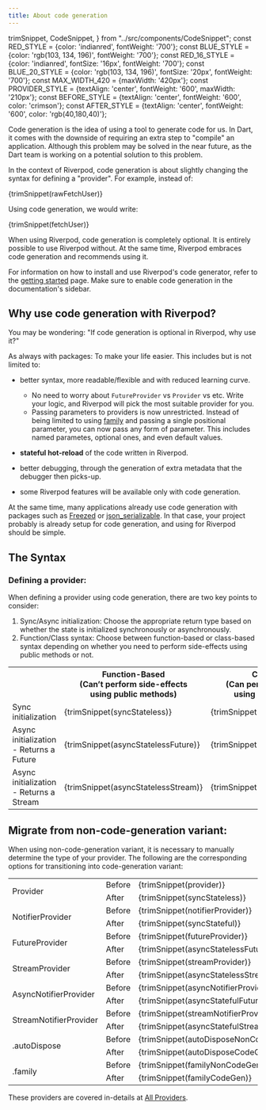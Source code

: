 ```yaml
---
title: About code generation
---
```


  trimSnippet,
  CodeSnippet,
} from "../src/components/CodeSnippet";
const RED_STYLE = {color: 'indianred', fontWeight: '700'};
const BLUE_STYLE = {color: 'rgb(103, 134, 196)', fontWeight: '700'};
const RED_16_STYLE = {color: 'indianred', fontSize: '16px', fontWeight: '700'};
const BLUE_20_STYLE = {color: 'rgb(103, 134, 196)', fontSize: '20px', fontWeight: '700'};
const MAX_WIDTH_420 = {maxWidth: '420px'};
const PROVIDER_STYLE = {textAlign: 'center', fontWeight: '600', maxWidth: '210px'};
const BEFORE_STYLE = {textAlign: 'center', fontWeight: '600', color: 'crimson'};
const AFTER_STYLE = {textAlign: 'center', fontWeight: '600', color: 'rgb(40,180,40)'};

Code generation is the idea of using a tool to generate code for us.
In Dart, it comes with the downside of requiring an extra step to "compile"
an application. Although this problem may be solved in the near future, as the
Dart team is working on a potential solution to this problem.

In the context of Riverpod, code generation is about slightly changing the syntax
for defining a "provider". For example, instead of:

<CodeBlock language="dart">{trimSnippet(rawFetchUser)}</CodeBlock>

Using code generation, we would write:

<CodeBlock language="dart">{trimSnippet(fetchUser)}</CodeBlock>

When using Riverpod, code generation is completely optional. It is entirely possible
to use Riverpod without.
At the same time, Riverpod embraces code generation and recommends using it.

For information on how to install and use Riverpod's code generator, refer to
the [getting started](./getting_started) page. Make sure to enable code generation
in the documentation's sidebar.

## Why use code generation with Riverpod?

You may be wondering: "If code generation is optional in Riverpod, why use it?"

As always with packages: To make your life easier.
This includes but is not limited to:

- better syntax, more readable/flexible and with reduced learning curve.

  - No need to worry about `FutureProvider` vs `Provider` vs etc. Write your logic,
    and Riverpod will pick the most suitable provider for you.
  - Passing parameters to providers is now unrestricted. Instead of being limited to
    using [family](./concepts/modifiers/family) and passing a single positional parameter,
    you can now pass any form of parameter. This includes named parametes, optional ones,
    and even default values.

- **stateful hot-reload** of the code written in Riverpod.
- better debugging, through the generation of extra metadata that the debugger then picks-up.
- some Riverpod features will be available only with code generation.

At the same time, many applications already use code generation with packages such
as [Freezed](https://pub.dev/packages/freezed) or [json_serializable](https://pub.dev/packages/json_serializable).
In that case, your project probably is already setup for code generation, and
using for Riverpod should be simple.

## The Syntax

### Defining a provider:
When defining a provider using code generation, there are two key points to consider:
1. <span style={RED_STYLE}>Sync/Async</span> initialization: Choose the appropriate return type based on whether the state is initialized
synchronously or asynchronously.
2. <span style={BLUE_STYLE}>Function/Class</span> syntax: Choose between function-based or class-based syntax depending on whether
you need to perform side-effects using public methods or not.

<table>
  <colgroup>
    <col style={{ minWidth: '180px', maxWidth: '180px' }}/>
    <col style={MAX_WIDTH_420}/>
    <col style={MAX_WIDTH_420}/>
  </colgroup>
  <tr>
    <th></th>
    <th style={{textAlign: 'center'}}><span style={BLUE_20_STYLE}>Function-Based</span><br/>(Can’t perform side-effects<br/>using public methods)</th>
    <th style={{textAlign: 'center'}}><span style={BLUE_20_STYLE}>Class-Based</span><br/>(Can perform side-effects<br/>using public methods)</th>
  </tr>
  <tr>
    <td><span style={RED_16_STYLE}>Sync initialization</span></td>
    <td style={MAX_WIDTH_420}><CodeBlock language="dart">{trimSnippet(syncStateless)}</CodeBlock></td>
    <td style={MAX_WIDTH_420}><CodeBlock language="dart">{trimSnippet(syncStateful)}</CodeBlock></td>
  </tr>
  <tr>
    <td><span style={RED_16_STYLE}>Async initialization - Returns a Future</span></td>
    <td style={MAX_WIDTH_420}><CodeBlock language="dart">{trimSnippet(asyncStatelessFuture)}</CodeBlock></td>
    <td style={MAX_WIDTH_420}><CodeBlock language="dart">{trimSnippet(asyncStatefulFuture)}</CodeBlock></td>
  </tr>
  <tr>
    <td><span style={RED_16_STYLE}>Async initialization - Returns a Stream</span></td>
    <td style={MAX_WIDTH_420}><CodeBlock language="dart">{trimSnippet(asyncStatelessStream)}</CodeBlock></td>
    <td style={MAX_WIDTH_420}><CodeBlock language="dart">{trimSnippet(asyncStatefulStream)}</CodeBlock></td>
  </tr>
</table>

## Migrate from non-code-generation variant:
When using non-code-generation variant, it is necessary to manually determine the type of your provider.
The following are the corresponding options for transitioning into code-generation variant:

<table>
  <tr>
    <td style={PROVIDER_STYLE} rowspan="2">Provider</td>
    <td style={BEFORE_STYLE}>Before</td>
    <td><CodeBlock language="dart">{trimSnippet(provider)}</CodeBlock></td>
  </tr>
  <tr>
    <td style={AFTER_STYLE}>After</td>
    <td><CodeBlock language="dart">{trimSnippet(syncStateless)}</CodeBlock></td>
  </tr>
  <tr>
    <td style={PROVIDER_STYLE} rowspan="2">NotifierProvider</td>
    <td style={BEFORE_STYLE}>Before</td>
    <td><CodeBlock language="dart">{trimSnippet(notifierProvider)}</CodeBlock></td>
  </tr>
  <tr>
    <td style={AFTER_STYLE}>After</td>
    <td><CodeBlock language="dart">{trimSnippet(syncStateful)}</CodeBlock></td>
  </tr>
  <tr>
    <td style={PROVIDER_STYLE} rowspan="2">FutureProvider</td>
    <td style={BEFORE_STYLE}>Before</td>
    <td><CodeBlock language="dart">{trimSnippet(futureProvider)}</CodeBlock></td>
  </tr>
  <tr>
    <td style={AFTER_STYLE}>After</td>
    <td><CodeBlock language="dart">{trimSnippet(asyncStatelessFuture)}</CodeBlock></td>
  </tr>
  <tr>
    <td style={PROVIDER_STYLE} rowspan="2">StreamProvider</td>
    <td style={BEFORE_STYLE}>Before</td>
    <td><CodeBlock language="dart">{trimSnippet(streamProvider)}</CodeBlock></td>
  </tr>
  <tr>
    <td style={AFTER_STYLE}>After</td>
    <td><CodeBlock language="dart">{trimSnippet(asyncStatelessStream)}</CodeBlock></td>
  </tr>
  <tr>
    <td style={PROVIDER_STYLE} rowspan="2">AsyncNotifierProvider</td>
    <td style={BEFORE_STYLE}>Before</td>
    <td><CodeBlock language="dart">{trimSnippet(asyncNotifierProvider)}</CodeBlock></td>
  </tr>
  <tr>
    <td style={AFTER_STYLE}>After</td>
    <td><CodeBlock language="dart">{trimSnippet(asyncStatefulFuture)}</CodeBlock></td>
  </tr>
  <tr>
    <td style={PROVIDER_STYLE} rowspan="2">StreamNotifierProvider</td>
    <td style={BEFORE_STYLE}>Before</td>
    <td><CodeBlock language="dart">{trimSnippet(streamNotifierProvider)}</CodeBlock></td>
  </tr>
  <tr>
    <td style={AFTER_STYLE}>After</td>
    <td><CodeBlock language="dart">{trimSnippet(asyncStatefulStream)}</CodeBlock></td>
  </tr>
  <tr>
    <td style={PROVIDER_STYLE} rowspan="2">.autoDispose</td>
    <td style={BEFORE_STYLE}>Before</td>
    <td><CodeBlock language="dart">{trimSnippet(autoDisposeNonCodeGen)}</CodeBlock></td>
  </tr>
  <tr>
    <td style={AFTER_STYLE}>After</td>
    <td><CodeBlock language="dart">{trimSnippet(autoDisposeCodeGen)}</CodeBlock></td>
  </tr>
  <tr>
    <td style={PROVIDER_STYLE} rowspan="2">.family</td>
    <td style={BEFORE_STYLE}>Before</td>
    <td><CodeBlock language="dart">{trimSnippet(familyNonCodeGen)}</CodeBlock></td>
  </tr>
  <tr>
    <td style={AFTER_STYLE}>After</td>
    <td><CodeBlock language="dart">{trimSnippet(familyCodeGen)}</CodeBlock></td>
  </tr>
</table>

These providers are covered in-details at [All Providers](providers/provider).

[hookwidget]: https://pub.dev/documentation/flutter_hooks/latest/flutter_hooks/HookWidget-class.html
[statefulwidget]: https://api.flutter.dev/flutter/widgets/StatefulWidget-class.html
[riverpod]: https://github.com/rrousselgit/riverpod
[hooks_riverpod]: https://pub.dev/packages/hooks_riverpod
[flutter_riverpod]: https://pub.dev/packages/flutter_riverpod
[flutter_hooks]: https://github.com/rrousselGit/flutter_hooks
[build]: https://pub.dev/documentation/riverpod/latest/riverpod/Notifier/build.html